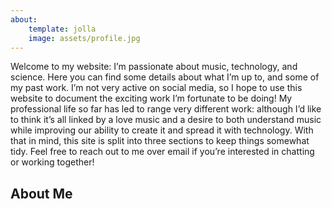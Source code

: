 ```yaml
---
about:
    template: jolla
    image: assets/profile.jpg
---
```


Welcome to my website: I'm passionate about music, technology, and science. Here you can find some details about what I'm up to, and some of my past work. I'm not very active on social media, so I hope to use this website to document the exciting work I'm fortunate to be doing! My professional life so far has led to range very different work: although I'd like to think it's all linked by a love music and a desire to both understand music while improving our ability to create it and spread it with technology. With that in mind, this site is split into three sections to keep things somewhat tidy. Feel free to reach out to me over email if you're interested in chatting or working together!

## About Me


